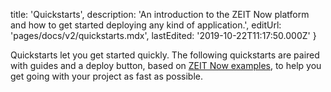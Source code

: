 
  title: 'Quickstarts',
  description:
    'An introduction to the ZEIT Now platform and how to get started deploying any kind of application.',
  editUrl: 'pages/docs/v2/quickstarts.mdx',
  lastEdited: '2019-10-22T11:17:50.000Z'
}

Quickstarts let you get started quickly. The following quickstarts are paired with guides and a deploy button, based on [ZEIT Now examples](https://github.com/zeit/now-examples), to help you get going with your project as fast as possible.

<Quickstarts>
  <Quickstart
    quickstart="Next.js"
    href="/guides/deploying-nextjs-with-now/"
    icons={`${process.env.ASSETS}/topics/icons/next.svg`}
    deployUrl="https://zeit.co/new/project?template=https://github.com/zeit/now-examples/tree/master/nextjs"
  />
  <Quickstart
    quickstart="Gatsby"
    href="/guides/deploying-gatsby-with-now/"
    icons={`${process.env.ASSETS}/topics/icons/gatsby.svg`}
    deployUrl="https://zeit.co/new/project?template=https://github.com/zeit/now-examples/tree/master/gatsby"
  />
  <Quickstart
    quickstart="Vue.js"
    href="/guides/deploying-vuejs-to-now/"
    icons={`${process.env.ASSETS}/topics/icons/vue.svg`}
    deployUrl="https://zeit.co/new/project?template=https://github.com/zeit/now-examples/tree/master/vue"
  />
  <Quickstart
    quickstart="Angular"
    href="/guides/deploying-angular-with-now/"
    icons={`${process.env.ASSETS}/topics/icons/angular.svg`}
    deployUrl="https://zeit.co/new/project?template=https://github.com/zeit/now-examples/tree/master/angular"
  />
  <Quickstart
    quickstart="Create React App"
    href="/guides/deploying-react-with-now-cra/"
    icons={{
      src: `${process.env.ASSETS}/topics/icons/react.svg`,
      color: '#20232a'
    }}
    deployUrl="https://zeit.co/new/project?template=https://github.com/zeit/now-examples/tree/master/create-react-app"
  />
  <Quickstart
    quickstart="Charge"
    href="/guides/deploying-charge-with-now/"
    icons={`${process.env.ASSETS}/topics/icons/charge.svg`}
    deployUrl="https://zeit.co/new/project?template=https://github.com/zeit/now-examples/tree/master/charge"
  />
  <Quickstart
    quickstart="Hugo"
    href="/guides/deploying-hugo-with-now/"
    icons={{
      src: `${process.env.ASSETS}/topics/icons/hugo.svg`,
      color: '#0a1921'
    }}
    deployUrl="https://zeit.co/new/project?template=https://github.com/zeit/now-examples/tree/master/Hugo"
  />
  <Quickstart
    quickstart="VuePress"
    href="/guides/deploying-vuepress-to-now/"
    icons={`${process.env.ASSETS}/topics/icons/vue.svg`}
    deployUrl="https://zeit.co/new/project?template=https://github.com/zeit/now-examples/tree/master/vuepress"
  />
  <Quickstart
    quickstart="MDX Deck"
    href="/guides/deploying-mdx-deck-with-zeit-now"
    icons={`${process.env.ASSETS}/topics/icons/mdx-deck.png`}
    deployUrl="https://zeit.co/new/project?template=https://github.com/zeit/now-examples/tree/master/mdx-deck"
  />
  <Quickstart
    quickstart="Ember.js"
    href="/guides/deploying-ember-with-zeit-now"
    icons={`${process.env.ASSETS}/topics/icons/ember.png`}
    deployUrl="https://zeit.co/new/project?template=https://github.com/zeit/now-examples/tree/master/ember"
  />
  <Quickstart
    quickstart="Docusaurus"
    href="/guides/deploying-docusaurus-with-zeit-now"
    icons={{
      src: `${process.env.ASSETS}/topics/icons/docusaurus.svg`,
      color: '#2b3137'
    }}
    deployUrl="https://zeit.co/new/project?template=https://github.com/zeit/now-examples/tree/master/docusaurus"
  />
  <Quickstart
    quickstart="Gridsome"
    href="/guides/deploying-gridsome-with-zeit-now"
    icons={{
      src: `${process.env.ASSETS}/topics/icons/gridsome.svg`,
      color: '#0d2538'
    }}
    deployUrl="https://zeit.co/new/project?template=https://github.com/zeit/now-examples/tree/master/ember"
  />
  <Quickstart
    quickstart="Preact"
    href="/guides/deploying-preact-with-zeit-now"
    icons={`${process.env.ASSETS}/topics/icons/preact.svg`}
    deployUrl="https://zeit.co/new/project?template=https://github.com/zeit/now-examples/tree/master/preact"
  />
  <Quickstart
    quickstart="Nuxt.js"
    href="/guides/deploying-nuxtjs-with-zeit-now"
    icons={`${process.env.ASSETS}/topics/icons/nuxt.svg`}
    deployUrl="https://zeit.co/new/project?template=https://github.com/zeit/now-examples/tree/master/nuxt"
  />
  <Quickstart
    quickstart="Eleventy"
    href="/guides/deploying-eleventy-with-zeit-now"
    icons={{
      src: `${process.env.ASSETS}/topics/icons/eleventy.png`,
      color: '#222'
    }}
    deployUrl="https://zeit.co/new/project?template=https://github.com/zeit/now-examples/tree/master/eleventy"
  />

</Quickstarts>

